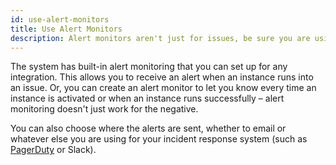 ```yaml
---
id: use-alert-monitors
title: Use Alert Monitors
description: Alert monitors aren't just for issues, be sure you are using them for everything necessary.
---
```


The system has built-in alert monitoring that you can set up for any integration. This allows you to receive an alert when an instance runs into an issue. Or, you can create an alert monitor to let you know every time an instance is activated or when an instance runs successfully – alert monitoring doesn't just work for the negative.

You can also choose where the alerts are sent, whether to email or whatever else you are using for your incident response system (such as [PagerDuty](/monitoring-and-alerting/#sending-incidents-to-pagerduty-with-alert-webhooks) or Slack).
